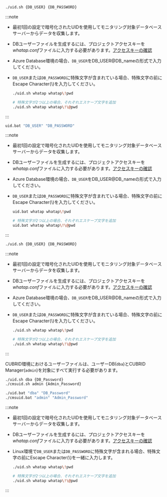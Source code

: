 <Xclude product="oracle-pro,cubrid">

<Tabs groupId='os'>

<TabItem value="linux" label="Linux" default>

```bash title="BASH"
./uid.sh {DB_USER} {DB_PASSWORD}
```

:::note

- 最初1回の設定で暗号化されたUIDを使用してモニタリング対象データベースサーバーからデータを収集します。
- DBユーザーファイルを生成するには、プロジェクトアクセスキーを*whatap.conf*ファイルに入力する必要があります。[アクセスキーの確認](#check-accesskey)
- Azure Database環境の場合、`DB_USER`をDB_USER@DB_nameの形式で入力してください。
- `DB_USER`または`DB_PASSWORD`に特殊文字が含まれている場合、特殊文字の前にEscape Character(\\)を入力してください。

  ```bash title='Example'
  ./uid.sh whatap whatap\!pwd

  # 特殊文字が2つ以上の場合、それぞれエスケープ文字を追加
  ./uid.sh whatap whatap\!\@pwd
  ```

:::

</TabItem>
<TabItem value="windows" label="Windows">

```bash title="CMD"
uid.bat "DB_USER" "DB_PASSWORD"
```

:::note

- 最初1回の設定で暗号化されたUIDを使用してモニタリング対象データベースサーバーからデータを収集します。
- DBユーザーファイルを生成するには、プロジェクトアクセスキーを*whatap.conf*ファイルに入力する必要があります。[アクセスキーの確認](#check-accesskey)
- Azure Database環境の場合、`DB_USER`をDB_USER@DB_nameの形式で入力してください。
- `DB_USER`または`DB_PASSWORD`に特殊文字が含まれている場合、特殊文字の前にEscape Character(\\)を入力してください。

  ```bash title='Example'
  uid.bat whatap whatap\!pwd

  # 特殊文字が2つ以上の場合、それぞれエスケープ文字を追加
  uid.bat whatap whatap\!\@pwd
  ```

:::

</TabItem>
</Tabs>

</Xclude>

<InDoc product="oracle-pro">

```bash title="BASH"
./uid.sh {DB_USER} {DB_PASSWORD}
```

:::note

- 最初1回の設定で暗号化されたUIDを使用してモニタリング対象データベースサーバーからデータを収集します。
- DBユーザーファイルを生成するには、プロジェクトアクセスキーを*whatap.conf*ファイルに入力する必要があります。[アクセスキーの確認](#check-accesskey)
- Azure Database環境の場合、`DB_USER`をDB_USER@DB_nameの形式で入力してください。
- `DB_USER`または`DB_PASSWORD`に特殊文字が含まれている場合、特殊文字の前にEscape Character(\\)を入力してください。

  ```bash title='Example'
  ./uid.sh whatap whatap\!pwd

  # 特殊文字が2つ以上の場合、それぞれエスケープ文字を追加
  ./uid.sh whatap whatap\!\@pwd
  ```

:::

</InDoc>

<InDoc product="cubrid">

CUBRID環境におけるユーザーファイルは、ユーザーDB(`dba`)とCUBRID Manager(`admin`)を対象にすべて実行する必要があります。

<Tabs groupId='os'>

<TabItem value="linux" label="Linux" default>

```bash title="BASH"
./uid.sh dba {DB_Password}
./cmsuid.sh admin {Admin_Password}
```

</TabItem>
<TabItem value="windows" label="Windows">

```bash title="CMD"
./uid.bat "dba" "DB_Password"
./cmsuid.bat "admin" "Admin_Password"
```

</TabItem>
</Tabs>

:::note

- 最初1回の設定で暗号化されたUIDを使用してモニタリング対象データベースサーバーからデータを収集します。

- DBユーザーファイルを生成するには、プロジェクトアクセスキーを*whatap.conf*ファイルに入力する必要があります。[アクセスキーの確認](#check-accesskey)

- Linux環境で`DB_USER`または`DB_PASSWORD`に特殊文字が含まれる場合、特殊文字の前にEscape Character(\\)を一緒に入力します。

  ```bash title='Example'
  ./uid.sh whatap whatap\!pwd

  # 特殊文字が2つ以上の場合、それぞれエスケープ文字を追加
  ./uid.sh whatap whatap\!\@pwd
  ```

:::

</InDoc>
